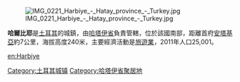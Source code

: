[[Image:IMG_0221_Harbiye_-_Hatay_province_-_Turkey.jpg|right]]

'''哈爾比耶'''是[[土耳其|土耳其]]的城鎮，由[[哈塔伊省|哈塔伊省]]負責管轄，位於該國南部，距離首府[[安塔基亞|安塔基亞]]約7公里，海拔高度240米，主要經濟活動是[[旅遊業|旅遊業]]，2011年人口25,001。

{{Turkey-geo-stub}}
[[Category:土耳其城镇|Category:土耳其城镇]]
[[Category:哈塔伊省聚居地|Category:哈塔伊省聚居地]]

[[en:Harbiye|en:Harbiye]]